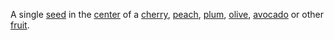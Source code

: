 A single [[seed]] in the [[Centre (geometry)|center]] of a [[cherry]], [[peach]], [[plum]], [[olive]], [[avocado]] or other [[fruit]].
{{stub}}
{{Uncategorizedstub|date=July 2007}}
{{Uncategorizedstub|date=July 2007}}